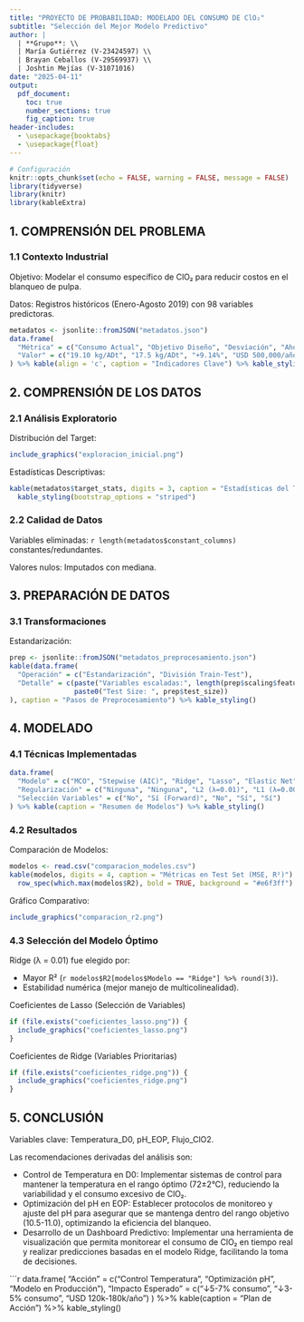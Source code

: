 ---
title: "PROYECTO DE PROBABILIDAD: MODELADO DEL CONSUMO DE ClO₂"
subtitle: "Selección del Mejor Modelo Predictivo"
author: |
  | **Grupo**: \\
  | María Gutiérrez (V-23424597) \\
  | Brayan Ceballos (V-29569937) \\
  | Joshtin Mejías (V-31071016)
date: "2025-04-11"
output:
  pdf_document:
    toc: true
    number_sections: true
    fig_caption: true
header-includes:
  - \usepackage{booktabs}
  - \usepackage{float}
---

```{r setup, include=FALSE}
# Configuración
knitr::opts_chunk$set(echo = FALSE, warning = FALSE, message = FALSE)
library(tidyverse)
library(knitr)
library(kableExtra)
```

## 1. COMPRENSIÓN DEL PROBLEMA

### 1.1 Contexto Industrial

Objetivo: Modelar el consumo específico de ClO₂ para reducir costos en el blanqueo de pulpa.

Datos: Registros históricos (Enero-Agosto 2019) con 98 variables predictoras.

```{r}
metadatos <- jsonlite::fromJSON("metadatos.json")
data.frame(
  "Métrica" = c("Consumo Actual", "Objetivo Diseño", "Desviación", "Ahorro Potencial (30%)"),
  "Valor" = c("19.10 kg/ADt", "17.5 kg/ADt", "+9.14%", "USD 500,000/año")
) %>% kable(align = 'c', caption = "Indicadores Clave") %>% kable_styling()
```

## 2. COMPRENSIÓN DE LOS DATOS

### 2.1 Análisis Exploratorio

Distribución del Target:

```{r}
include_graphics("exploracion_inicial.png")
```

Estadísticas Descriptivas:

```{r}
kable(metadatos$target_stats, digits = 3, caption = "Estadísticas del Target") %>%
  kable_styling(bootstrap_options = "striped")
```

### 2.2 Calidad de Datos

Variables eliminadas: `r length(metadatos$constant_columns)` constantes/redundantes.

Valores nulos: Imputados con mediana.

## 3. PREPARACIÓN DE DATOS

### 3.1 Transformaciones

Estandarización:

```{r}
prep <- jsonlite::fromJSON("metadatos_preprocesamiento.json")
kable(data.frame(
  "Operación" = c("Estandarización", "División Train-Test"),
  "Detalle" = c(paste("Variables escaladas:", length(prep$scaling$features_escaladas)),
                paste0("Test Size: ", prep$test_size))
), caption = "Pasos de Preprocesamiento") %>% kable_styling()
```

## 4. MODELADO

### 4.1 Técnicas Implementadas

```{r}
data.frame(
  "Modelo" = c("MCO", "Stepwise (AIC)", "Ridge", "Lasso", "Elastic Net"),
  "Regularización" = c("Ninguna", "Ninguna", "L2 (λ=0.01)", "L1 (λ=0.005)", "L1+L2 (λ=0.01, ρ=0.5)"),
  "Selección Variables" = c("No", "Sí (Forward)", "No", "Sí", "Sí")
) %>% kable(caption = "Resumen de Modelos") %>% kable_styling()
```

### 4.2 Resultados

Comparación de Modelos:

```{r}
modelos <- read.csv("comparacion_modelos.csv")
kable(modelos, digits = 4, caption = "Métricas en Test Set (MSE, R²)") %>%
  row_spec(which.max(modelos$R2), bold = TRUE, background = "#e6f3ff")
```

Gráfico Comparativo:

```{r}
include_graphics("comparacion_r2.png")
```

### 4.3 Selección del Modelo Óptimo


Ridge (λ = 0.01) fue elegido por:

* Mayor R² (`r modelos$R2[modelos$Modelo == "Ridge"] %>% round(3)`).
* Estabilidad numérica (mejor manejo de multicolinealidad).

Coeficientes de Lasso (Selección de Variables)

```{r lasso-coef, fig.cap="Variables Seleccionadas por Lasso (Coeficientes ≠ 0)"}
if (file.exists("coeficientes_lasso.png")) {
  include_graphics("coeficientes_lasso.png")
}
```

Coeficientes de Ridge (Variables Prioritarias)

```{r}
if (file.exists("coeficientes_ridge.png")) {
  include_graphics("coeficientes_ridge.png")
}
```

## 5. CONCLUSIÓN

Variables clave: Temperatura_D0, pH_EOP, Flujo_ClO2.

Las recomendaciones derivadas del análisis son:

* Control de Temperatura en D0: Implementar sistemas de control para mantener la temperatura en el rango óptimo (72±2°C), reduciendo la variabilidad y el consumo excesivo de ClO₂.
* Optimización del pH en EOP: Establecer protocolos de monitoreo y ajuste del pH para asegurar que se mantenga dentro del rango objetivo (10.5-11.0), optimizando la eficiencia del blanqueo.
* Desarrollo de un Dashboard Predictivo: Implementar una herramienta de visualización que permita monitorear el consumo de ClO₂ en tiempo real y realizar predicciones basadas en el modelo Ridge, facilitando la toma de decisiones.

```{r}
data.frame(
  "Acción" = c("Control Temperatura", "Optimización pH", "Modelo en Producción"),
  "Impacto Esperado" = c("↓5-7% consumo", "↓3-5% consumo", "USD 120k-180k/año")
) %>% kable(caption = "Plan de Acción") %>% kable_styling()
